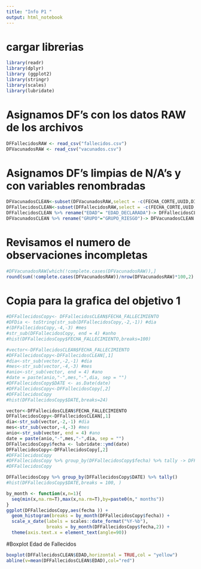 ---
title: "Info P1 "
output: html_notebook
---

# cargar librerias 
```{r}
library(readr)
library(dplyr)
library (ggplot2)
library(stringr)
library(scales)
library(lubridate)
```

# Asignamos DF's con los datos RAW de los archivos
```{r}
DFFallecidosRAW <- read_csv("fallecidos.csv")
DFVacunadosRAW <- read_csv("vacunados.csv")
```

# Asignamos DF's limpias de N/A's y con variables renombradas
```{r}
DFVacunadosCLEAN<-subset(DFVacunadosRAW,select = -c(FECHA_CORTE,UUID,DIRESA,PROVINCIA,DISTRITO))
DFFallecidosCLEAN<-subset(DFFallecidosRAW,select = -c(FECHA_CORTE,UUID,FECHA_NAC,UBIGEO,PROVINCIA,DISTRITO))
DFFallecidosCLEAN %>% rename("EDAD"= "EDAD_DECLARADA")-> DFFallecidosCLEAN
DFVacunadosCLEAN %>% rename("GRUPO"="GRUPO_RIESGO")-> DFVacunadosCLEAN
```

# Revisamos el numero de observaciones incompletas
```{r}
#DFVacunadosRAW[which(!complete.cases(DFVacunadosRAW)),]
round(sum(!complete.cases(DFVacunadosRAW))/nrow(DFVacunadosRAW)*100,2)
```


# Copia para la grafica del objetivo 1 

```{r}
#DFFallecidosCopy<- DFFallecidosCLEAN$FECHA_FALLECIMIENTO
#DFDia <- toString(str_sub(DFFallecidosCopy,-2,-1)) #dia
#(DFFallecidosCopy,-4,-3) #mes
#str_sub(DFFallecidosCopy, end = 4) #anho
#hist(DFFallecidosCopy$FECHA_FALLECIMIENTO,breaks=100)
```


```{r}
#vector<-DFFallecidosCLEAN$FECHA_FALLECIMIENTO
#DFFallecidosCopy<-DFFallecidosCLEAN[,1]
#dia<-str_sub(vector,-2,-1) #dia
#mes<-str_sub(vector,-4,-3) #mes
#anio<-str_sub(vector, end = 4) #ano
#date = paste(anio,"-",mes,"-",dia, sep = "")
#DFFallecidosCopy$DATE <- as.Date(date)
#DFFallecidosCopy<-DFFallecidosCopy[,2]
#DFFallecidosCopy
#hist(DFFallecidosCopy$DATE,breaks=24)
```

```{r}
vector<-DFFallecidosCLEAN$FECHA_FALLECIMIENTO
DFFallecidosCopy<-DFFallecidosCLEAN[,1]
dia<-str_sub(vector,-2,-1) #dia
mes<-str_sub(vector,-4,-3) #mes
anio<-str_sub(vector, end = 4) #ano
date = paste(anio,"-",mes,"-",dia, sep = "")
DFFallecidosCopy$fecha <- lubridate::ymd(date)
DFFallecidosCopy<-DFFallecidosCopy[,2]
#DFFallecidosCopy
#DFFallecidosCopy %>% group_by(DFFallecidosCopy$fecha) %>% tally -> DFFallecidosCopy
#DFFallecidosCopy
```


```{r}
DFFallecidosCopy %>% group_by(DFFallecidosCopy$DATE) %>% tally()
#hist(DFFallecidosCopy$DATE,breaks = 100, )
```


```{r}
by_month <- function(x,n=1){
  seq(min(x,na.rm=T),max(x,na.rm=T),by=paste0(n," months"))
}
ggplot(DFFallecidosCopy,aes(fecha )) +
  geom_histogram(breaks = by_month(DFFallecidosCopy$fecha)) +
  scale_x_date(labels = scales::date_format("%Y-%b"),
               breaks = by_month(DFFallecidosCopy$fecha,2)) + 
  theme(axis.text.x = element_text(angle=90))
```


#Boxplot Edad de Fallecidos
```{r}
boxplot(DFFallecidosCLEAN$EDAD,horizontal = TRUE,col = "yellow")
abline(v=mean(DFFallecidosCLEAN$EDAD),col="red")
```